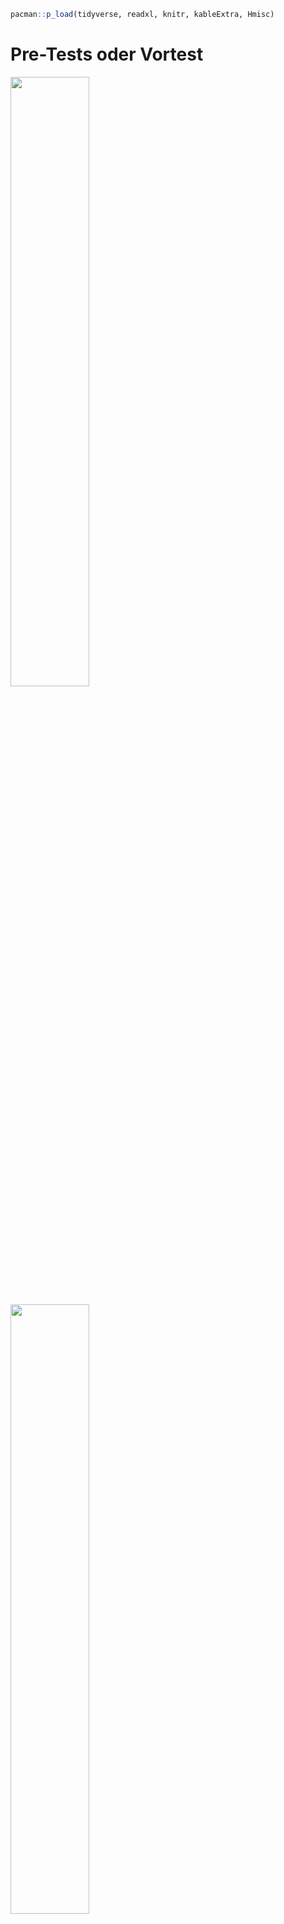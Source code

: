 ```r
pacman::p_load(tidyverse, readxl, knitr, kableExtra, Hmisc)
```

# Pre-Tests oder Vortest

![](images/caution.png){fig-align="center" width="50%"}

::: column-margin
![](images/angel_01.png){fig-align="center" width="50%"}

Probleme mit dem Pre-Tests ist, dass die Fallzahl oft **viel zu klein** ist um eine eindeutige Aussage zu treffen.
:::

@sec-lin-reg-quality

## Genutzte R Pakete für das Kapitel

Wir wollen folgende R Pakete in diesem Kapitel nutzen.

```r
#| message: false
pacman::p_load(tidyverse, magrittr, conflicted,
               broom, car, performance, see)
conflict_prefer("select", "dplyr")
conflict_prefer("filter", "dplyr")
conflict_prefer("mutate", "dplyr")
cbbPalette <- c("#000000", "#E69F00", "#56B4E9", "#009E73", 
                "#F0E442", "#0072B2", "#D55E00", "#CC79A7")
```

## Pre-Test auf Varianzhomogenität

$$
\begin{align*}
H_0: &\; s^2_A = s^2_B\\
H_A: &\; s^2_A \ne s^2_B\\
\end{align*}
$$

## Varianzen sind homogen, Fallzahl hoch

```r
set.seed(202209013)

high_homo_tbl <- tibble(A = rnorm(100, 10, 5),
                        B = rnorm(100, 10, 5)) %>% 
  gather(trt, rsp) %>% 
  mutate(trt = as_factor(trt))
```

```r
ggplot(high_homo_tbl, aes(trt, rsp, fill = trt)) +
  theme_bw() +
  geom_boxplot() +
  scale_fill_okabeito() +
  theme(legend.position = "none")
```

```r
leveneTest(rsp ~ trt, data = high_homo_tbl) %>% tidy %>% select(p.value)

bartlett.test(rsp ~ trt, data = high_homo_tbl) %>% tidy %>% select(p.value)
```

```r
lm(rsp ~ trt, data = high_homo_tbl) %>% check_model(check = "homogeneity")

```

```r
lm(rsp ~ trt, data = high_homo_tbl) %>% check_homogeneity()

```

## Varianzen sind heterogen, Fallzahl hoch

```r
set.seed(202209013)
high_hetero_tbl <- tibble(A = rnorm(100, 10, 10),
                          B = rnorm(100, 10, 5)) %>% 
  gather(trt, rsp) %>% 
  mutate(trt = as_factor(trt))
```

```r
ggplot(high_hetero_tbl, aes(trt, rsp, fill = trt)) +
  theme_bw() +
  geom_boxplot() +
  scale_fill_okabeito() +
  theme(legend.position = "none")
```

```r
leveneTest(rsp ~ trt, data = high_hetero_tbl) %>% tidy %>% select(p.value)

bartlett.test(rsp ~ trt, data = high_hetero_tbl) %>% tidy %>% select(p.value)
```

```r
lm(rsp ~ trt, data = high_hetero_tbl) %>% check_model(check = "homogeneity")

```

```r
lm(rsp ~ trt, data = high_hetero_tbl) %>% check_homogeneity()

```

## Varianzen sind homogen, Fallzahl niedrig

```r
set.seed(202209013)
small_homo_tbl <- tibble(A = rnorm(10, 10, 5),
                         B = rnorm(10, 10, 5)) %>% 
  gather(trt, rsp) %>% 
  mutate(trt = as_factor(trt))
```

```r
ggplot(small_homo_tbl, aes(trt, rsp, fill = trt)) +
  theme_bw() +
  geom_boxplot() +
  scale_fill_okabeito() +
  theme(legend.position = "none")
```

```r
leveneTest(rsp ~ trt, data = small_homo_tbl) %>% tidy %>% select(p.value)

bartlett.test(rsp ~ trt, data = small_homo_tbl) %>% tidy %>% select(p.value)
```

```r
lm(rsp ~ trt, data = small_homo_tbl) %>% check_model(check = "homogeneity")

```

```r
lm(rsp ~ trt, data = small_homo_tbl) %>% check_homogeneity()

```

## Varianzen sind heterogen, Fallzahl niedrig

```r
set.seed(202209013)
small_hetero_tbl <- tibble(A = rnorm(10, 10, 10),
                           B = rnorm(10, 10, 5)) %>% 
  gather(trt, rsp) %>% 
  mutate(trt = as_factor(trt))
```

```r
ggplot(small_hetero_tbl, aes(trt, rsp, fill = trt)) +
  theme_bw() +
  geom_boxplot() +
  scale_fill_okabeito() +
  theme(legend.position = "none")
```

```r
leveneTest(rsp ~ trt, data = small_hetero_tbl) %>% tidy %>% select(p.value)

bartlett.test(rsp ~ trt, data = small_hetero_tbl) %>% tidy %>% select(p.value)
```

```r
lm(rsp ~ trt, data = small_hetero_tbl) %>% check_model(check = "homogeneity")

```

```r
lm(rsp ~ trt, data = small_hetero_tbl) %>% check_homogeneity()

```

## Pre-Test auf Normalverteilung

$$
\begin{align*}
H_0: &\; \mbox{y ist gleich normalverteilt}\\
H_A: &\; \mbox{y ist nicht gleich normalverteilt}\\
\end{align*}
$$

## Approximativ normalverteilt, niedrige Fallzahl

```r
set.seed(202209013)
high_normal_tbl <- tibble(A = rt(10, df = 30),
                          B = rt(10, df = 30)) %>% 
  gather(trt, rsp) %>% 
  mutate(trt = as_factor(trt))
```

```r
ggplot(high_normal_tbl, aes(trt, rsp, fill = trt)) +
  theme_bw() +
  geom_boxplot() +
  scale_fill_okabeito() +
  theme(legend.position = "none")

ggplot(high_normal_tbl, aes(rsp, fill = trt)) +
  theme_bw() +
  geom_density(alpha = 0.5) +
  scale_fill_okabeito() +
  theme(legend.position = "none")

```

```r

high_normal_tbl %>% 
  filter(trt == "A") %>% 
  pull(rsp) %>% 
  shapiro.test()
  
high_normal_tbl %>% 
  filter(trt == "B") %>% 
  pull(rsp) %>% 
  shapiro.test()

```

## Nicht normalverteilt, niedrige Fallzahl

```r
set.seed(202209013)
high_normal_tbl <- tibble(A = rexp(10, 1/1500),
                          B = rexp(10, 1/1500)) %>% 
  gather(trt, rsp) %>% 
  mutate(trt = as_factor(trt))
```

```r
ggplot(high_normal_tbl, aes(trt, rsp, fill = trt)) +
  theme_bw() +
  geom_boxplot() +
  scale_fill_okabeito() +
  theme(legend.position = "none")

ggplot(high_normal_tbl, aes(rsp, fill = trt)) +
  theme_bw() +
  geom_density(alpha = 0.5) +
  scale_fill_okabeito() +
  theme(legend.position = "none")

```

```r

high_normal_tbl %>% 
  filter(trt == "A") %>% 
  pull(rsp) %>% 
  shapiro.test()
  
high_normal_tbl %>% 
  filter(trt == "B") %>% 
  pull(rsp) %>% 
  shapiro.test()

```

Am Ende sei noch auf den [QQ-plot](#sec-linreg-qq) verwiesen.
